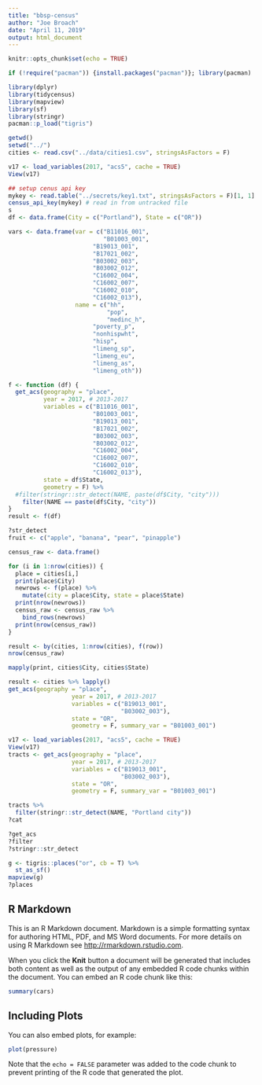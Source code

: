```yaml
---
title: "bbsp-census"
author: "Joe Broach"
date: "April 11, 2019"
output: html_document
---
```


```r
knitr::opts_chunk$set(echo = TRUE)

if (!require("pacman")) {install.packages("pacman")}; library(pacman)

library(dplyr)
library(tidycensus)
library(mapview)
library(sf)
library(stringr)
pacman::p_load("tigris")

```

```r
getwd()
setwd("../")
cities <- read.csv("../data/cities1.csv", stringsAsFactors = F)

v17 <- load_variables(2017, "acs5", cache = TRUE)
View(v17)

## setup cenus api key
mykey <- read.table("../secrets/key1.txt", stringsAsFactors = F)[1, 1]
census_api_key(mykey) # read in from untracked file
s
df <- data.frame(City = c("Portland"), State = c("OR"))

vars <- data.frame(var = c("B11016_001",
                           "B01003_001",
                        "B19013_001",
                        "B17021_002",
                        "B03002_003",
                        "B03002_012",
                        "C16002_004",
                        "C16002_007",
                        "C16002_010",
                        "C16002_013"),
                   name = c("hh", 
                            "pop",
                            "medinc_h",
                        "poverty_p",
                        "nonhispwht",
                        "hisp",
                        "limeng_sp",
                        "limeng_eu",
                        "limeng_as",
                        "limeng_oth"))

f <- function (df) {
  get_acs(geography = "place", 
          year = 2017, # 2013-2017
          variables = c("B11016_001",
                        "B01003_001",
                        "B19013_001",
                        "B17021_002",
                        "B03002_003",
                        "B03002_012",
                        "C16002_004",
                        "C16002_007",
                        "C16002_010",
                        "C16002_013"),
          state = df$State,
          geometry = F) %>%
  #filter(stringr::str_detect(NAME, paste(df$City, "city")))
    filter(NAME == paste(df$City, "city"))
}
result <- f(df)

?str_detect
fruit <- c("apple", "banana", "pear", "pinapple")

census_raw <- data.frame()

for (i in 1:nrow(cities)) {
  place = cities[i,]
  print(place$City)
  newrows <- f(place) %>%
    mutate(city = place$City, state = place$State)
  print(nrow(newrows))
  census_raw <- census_raw %>%
    bind_rows(newrows)
  print(nrow(census_raw))
}

result <- by(cities, 1:nrow(cities), f(row))
nrow(census_raw)

mapply(print, cities$City, cities$State)

result <- cities %>% lapply()
get_acs(geography = "place", 
                  year = 2017, # 2013-2017
                  variables = c("B19013_001",
                                "B03002_003"),
                  state = "OR",
                  geometry = F, summary_var = "B01003_001")

v17 <- load_variables(2017, "acs5", cache = TRUE)
View(v17)
tracts <- get_acs(geography = "place", 
                  year = 2017, # 2013-2017
                  variables = c("B19013_001",
                                "B03002_003"),
                  state = "OR",
                  geometry = F, summary_var = "B01003_001")

tracts %>%
  filter(stringr::str_detect(NAME, "Portland city"))
?cat

?get_acs
?filter
?stringr::str_detect

g <- tigris::places("or", cb = T) %>%
  st_as_sf()
mapview(g)
?places
```


## R Markdown

This is an R Markdown document. Markdown is a simple formatting syntax for authoring HTML, PDF, and MS Word documents. For more details on using R Markdown see <http://rmarkdown.rstudio.com>.

When you click the **Knit** button a document will be generated that includes both content as well as the output of any embedded R code chunks within the document. You can embed an R code chunk like this:

```r
summary(cars)
```

## Including Plots

You can also embed plots, for example:

```r
plot(pressure)
```

Note that the `echo = FALSE` parameter was added to the code chunk to prevent printing of the R code that generated the plot.
